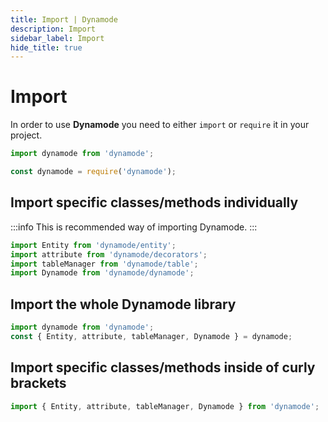 ```yaml
---
title: Import | Dynamode
description: Import
sidebar_label: Import
hide_title: true
---
```



# Import

In order to use **Dynamode** you need to either `import` or `require` it in your project.

<Tabs>
<TabItem value="es-module" label="ES module" default>

```ts
import dynamode from 'dynamode';
```

</TabItem>
<TabItem value="common-js" label="CommonJS">

```ts
const dynamode = require('dynamode');
```

</TabItem>
</Tabs>

## Import specific classes/methods individually

:::info
This is recommended way of importing Dynamode.
:::

```ts
import Entity from 'dynamode/entity';
import attribute from 'dynamode/decorators';
import tableManager from 'dynamode/table';
import Dynamode from 'dynamode/dynamode';
```

## Import the whole Dynamode library

```ts
import dynamode from 'dynamode';
const { Entity, attribute, tableManager, Dynamode } = dynamode;
```

## Import specific classes/methods inside of curly brackets

```ts
import { Entity, attribute, tableManager, Dynamode } from 'dynamode';
```
